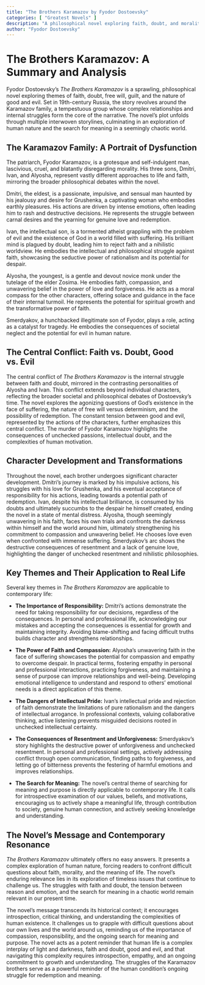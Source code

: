 ```yaml
---
title: "The Brothers Karamazov by Fyodor Dostoevsky"
categories: [ "Greatest Novels" ]
description: "A philosophical novel exploring faith, doubt, and morality through the story of four brothers."
author: "Fyodor Dostoevsky"
---
```

# The Brothers Karamazov: A Summary and Analysis

Fyodor Dostoevsky's *The Brothers Karamazov* is a sprawling, philosophical novel exploring themes of faith, doubt, free will, guilt, and the nature of good and evil. Set in 19th-century Russia, the story revolves around the Karamazov family, a tempestuous group whose complex relationships and internal struggles form the core of the narrative. The novel's plot unfolds through multiple interwoven storylines, culminating in an exploration of human nature and the search for meaning in a seemingly chaotic world.

## The Karamazov Family: A Portrait of Dysfunction

The patriarch, Fyodor Karamazov, is a grotesque and self-indulgent man, lascivious, cruel, and blatantly disregarding morality. His three sons, Dmitri, Ivan, and Alyosha, represent vastly different approaches to life and faith, mirroring the broader philosophical debates within the novel.

Dmitri, the eldest, is a passionate, impulsive, and sensual man haunted by his jealousy and desire for Grushenka, a captivating woman who embodies earthly pleasures.  His actions are driven by intense emotions, often leading him to rash and destructive decisions.  He represents the struggle between carnal desires and the yearning for genuine love and redemption.

Ivan, the intellectual son, is a tormented atheist grappling with the problem of evil and the existence of God in a world filled with suffering. His brilliant mind is plagued by doubt, leading him to reject faith and a nihilistic worldview. He embodies the intellectual and philosophical struggle against faith, showcasing the seductive power of rationalism and its potential for despair.

Alyosha, the youngest, is a gentle and devout novice monk under the tutelage of the elder Zosima. He embodies faith, compassion, and unwavering belief in the power of love and forgiveness.  He acts as a moral compass for the other characters, offering solace and guidance in the face of their internal turmoil.  He represents the potential for spiritual growth and the transformative power of faith.

Smerdyakov, a hunchbacked illegitimate son of Fyodor, plays a role, acting as a catalyst for tragedy. He embodies the consequences of societal neglect and the potential for evil in human nature.


## The Central Conflict: Faith vs. Doubt, Good vs. Evil

The central conflict of *The Brothers Karamazov* is the internal struggle between faith and doubt, mirrored in the contrasting personalities of Alyosha and Ivan. This conflict extends beyond individual characters, reflecting the broader societal and philosophical debates of Dostoevsky's time. The novel explores the agonizing questions of God's existence in the face of suffering, the nature of free will versus determinism, and the possibility of redemption. The constant tension between good and evil, represented by the actions of the characters, further emphasizes this central conflict. The murder of Fyodor Karamazov highlights the consequences of unchecked passions, intellectual doubt, and the complexities of human motivation.

## Character Development and Transformations

Throughout the novel, each brother undergoes significant character development. Dmitri’s journey is marked by his impulsive actions, his struggles with his love for Grushenka, and his eventual acceptance of responsibility for his actions, leading towards a potential path of redemption. Ivan, despite his intellectual brilliance, is consumed by his doubts and ultimately succumbs to the despair he himself created, ending the novel in a state of mental distress. Alyosha, though seemingly unwavering in his faith, faces his own trials and confronts the darkness within himself and the world around him, ultimately strengthening his commitment to compassion and unwavering belief. He chooses love even when confronted with immense suffering. Smerdyakov's arc shows the destructive consequences of resentment and a lack of genuine love, highlighting the danger of unchecked resentment and nihilistic philosophies.


## Key Themes and Their Application to Real Life

Several key themes in *The Brothers Karamazov* are applicable to contemporary life:

* **The Importance of Responsibility:** Dmitri's actions demonstrate the need for taking responsibility for our decisions, regardless of the consequences.  In personal and professional life, acknowledging our mistakes and accepting the consequences is essential for growth and maintaining integrity.  Avoiding blame-shifting and facing difficult truths builds character and strengthens relationships.


* **The Power of Faith and Compassion:** Alyosha's unwavering faith in the face of suffering showcases the potential for compassion and empathy to overcome despair.  In practical terms, fostering empathy in personal and professional interactions, practicing forgiveness, and maintaining a sense of purpose can improve relationships and well-being. Developing emotional intelligence to understand and respond to others’ emotional needs is a direct application of this theme.

* **The Dangers of Intellectual Pride:** Ivan's intellectual pride and rejection of faith demonstrate the limitations of pure rationalism and the dangers of intellectual arrogance. In professional contexts, valuing collaborative thinking, active listening prevents misguided decisions rooted in unchecked intellectual certainty.

* **The Consequences of Resentment and Unforgiveness:** Smerdyakov’s story highlights the destructive power of unforgiveness and unchecked resentment.  In personal and professional settings, actively addressing conflict through open communication, finding paths to forgiveness, and letting go of bitterness prevents the festering of harmful emotions and improves relationships.


* **The Search for Meaning:** The novel's central theme of searching for meaning and purpose is directly applicable to contemporary life. It calls for introspective examination of our values, beliefs, and motivations, encouraging us to actively shape a meaningful life, through contribution to society, genuine human connection, and actively seeking knowledge and understanding.



## The Novel's Message and Contemporary Resonance

*The Brothers Karamazov* ultimately offers no easy answers. It presents a complex exploration of human nature, forcing readers to confront difficult questions about faith, morality, and the meaning of life. The novel's enduring relevance lies in its exploration of timeless issues that continue to challenge us.  The struggles with faith and doubt, the tension between reason and emotion, and the search for meaning in a chaotic world remain relevant in our present time.

The novel's message transcends its historical context; it encourages introspection, critical thinking, and understanding the complexities of human existence. It challenges us to grapple with difficult questions about our own lives and the world around us, reminding us of the importance of compassion, responsibility, and the ongoing search for meaning and purpose. The novel acts as a potent reminder that human life is a complex interplay of light and darkness, faith and doubt, good and evil, and that navigating this complexity requires introspection, empathy, and an ongoing commitment to growth and understanding. The struggles of the Karamazov brothers serve as a powerful reminder of the human condition's ongoing struggle for redemption and meaning.

